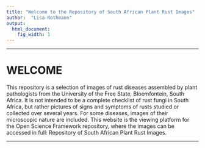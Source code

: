 ```yaml
---
title: "Welcome to the Repository of South African Plant Rust Images"
author:  "Lisa Rothmann"
output:
  html_document:
    fig_width: 1
---
```


----

# WELCOME 

This repository is a selection of images of rust diseases assembled by plant pathologists from the University of the Free State, Bloemfontein, South Africa. It is not intended to be a complete checklist of rust fungi in South Africa, but rather pictures of signs and symptoms of rusts studied or collected over several years. For some diseases, images of their microscopic nature are included. This website is the viewing platform for the Open Science Framework repository, where the images can be accessed in full: Repository of South African Plant Rust Images. 

----

